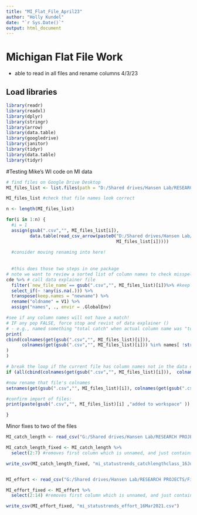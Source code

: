 ```yaml
---
title: "MI_Flat_File_April23"
author: "Holly Kundel"
date: "`r Sys.Date()`"
output: html_document
---
```

# Michigan Flat File Work
- able to read in all files and rename columns 4/3/23

## Load libraries
```r
library(readr)
library(readxl)
library(dplyr)
library(stringr)
library(arrow)
library(data.table)
library(googledrive)
library(janitor)
library(tidyr)
library(data.table)
library(tidyr)

```

#Testing Mike's WI code on MI data
```r
# find files on Google Drive Desktop
MI_files_list <- list.files(path = "D:/Shared drives/Hansen Lab/RESEARCH PROJECTS/Fish Survey Data/MI_Data/mi_raw_disaggregated_data", pattern = ".+\\.csv") #grabs only.csv files

MI_files_list #check that file names look correct

n <- length(MI_files_list)

for(i in 1:n) {
  #i = 1
  assign(gsub(".csv","", MI_files_list[i]),
         data.table(read_csv_arrow(paste0("D:/Shared drives/Hansen Lab/RESEARCH PROJECTS/Fish Survey Data/MI_Data/mi_raw_disaggregated_data/",
                                          MI_files_list[i]))))
  
  #consider moving renaming into here!
  
  
  #this does those two steps in one package
# note we want to review a sorted list of column names to check misspelling etc.
cde %>% # call data explainer file
  filter(`new_file_name`== gsub(".csv","", MI_files_list)[i])%>% #keep only the row relevant to this file
  select_if(~ !any(is.na(.))) %>% 
  transpose(keep.names = "newname") %>% 
  rename("oldname" = V1) %>% 
  assign("names", ., envir = .GlobalEnv)

#see if any column names will not have a match! 
# IF any pop FALSE, force stop and revist of data explainer ()
# - e.g., named something "total catch" when actual column name was "total_catch"
print(
cbind(colnames(get(gsub(".csv","", MI_files_list)[i])),
      colnames(get(gsub(".csv","", MI_files_list)[i])) %in% names[ !str_detect(newname,"unique_row_key"), oldname, ]
)
)

# break the loop if the current file has column names not in the data explainer
if (all(cbind(colnames(get(gsub(".csv","", MI_files_list)[i])),  colnames(get(gsub(".csv","", MI_files_list)[i])) %in% names[ !str_detect(newname,"unique_row_key"), oldname, ])[,2]) == FALSE ) break

#now rename that file's colnames
setnames(get(gsub(".csv","", MI_files_list)[i]), colnames(get(gsub(".csv","", MI_files_list)[i])), names[!str_detect(newname,"unique_row_key")] [match(names(get(gsub(".csv","", MI_files_list)[i])),names[!str_detect(newname,"unique_row_key"),oldname]), newname] )

#confirm import of files:  
print(paste(gsub(".csv","", MI_files_list)[i] ,"added to workspace" ))  

}  

```

Minor fixes to two of the files
```r

MI_catch_length <- read_csv("G:/Shared drives/Hansen Lab/RESEARCH PROJECTS/Fish Survey Data/MI_Data/mi_raw_disaggregated_data/mi_statustrends_catchlengthclass_16June2022.csv")

MI_catch_length_fixed <- MI_catch_length %>%
  select(2:7) #removes first column which is unnamed, and just contains row numbers

write_csv(MI_catch_length_fixed, "mi_statustrends_catchlengthclass_16June2022.csv")


MI_effort <- read_csv("G:/Shared drives/Hansen Lab/RESEARCH PROJECTS/Fish Survey Data/MI_Data/mi_raw_disaggregated_data/mi_statustrends_effort_16Mar2021.csv")

MI_effort_fixed <- MI_effort %>%
  select(2:14) #removes first column which is unnamed, and just contains row numbers

write_csv(MI_effort_fixed, "mi_statustrends_effort_16Mar2021.csv")
```


